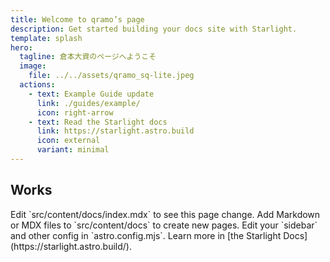 ```yaml
---
title: Welcome to qramo’s page
description: Get started building your docs site with Starlight.
template: splash
hero:
  tagline: 倉本大資のページへようこそ
  image:
    file: ../../assets/qramo_sq-lite.jpeg
  actions:
    - text: Example Guide update
      link: ./guides/example/
      icon: right-arrow
    - text: Read the Starlight docs
      link: https://starlight.astro.build
      icon: external
      variant: minimal
---
```



## Works

<CardGrid stagger>
	<Card title="Books" icon="open-book">
		Edit `src/content/docs/index.mdx` to see this page change.
	</Card>
	<Card title="Workshop" icon="star">
		Add Markdown or MDX files to `src/content/docs` to create new pages.
	</Card>
	<Card title="Reseach" icon="magnifier">
		Edit your `sidebar` and other config in `astro.config.mjs`.
	</Card>
	<Card title="Art" icon="puzzle">
		Learn more in [the Starlight Docs](https://starlight.astro.build/).
	</Card>
</CardGrid>
